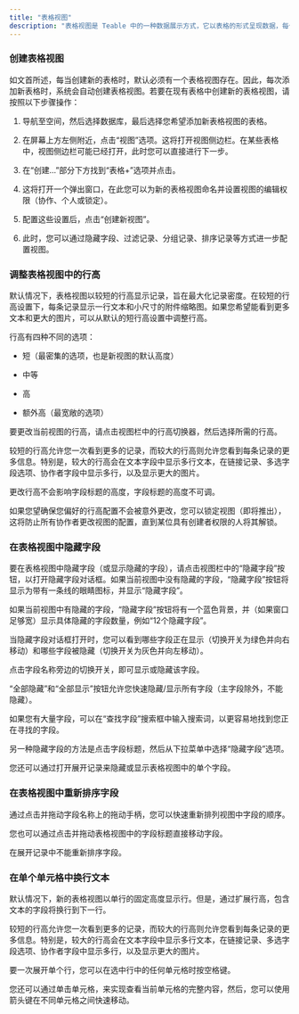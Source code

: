 ```yaml
---
title: "表格视图"
description: "表格视图是 Teable 中的一种数据展示方式，它以表格的形式呈现数据，每个记录占据一行，每个字段占据一列。表格视图可以用于查看、编辑和分析数据。"
---
```


### 创建表格视图

如文首所述，每当创建新的表格时，默认必须有一个表格视图存在。因此，每次添加新表格时，系统会自动创建表格视图。若要在现有表格中创建新的表格视图，请按照以下步骤操作：

1. 导航至空间，然后选择数据库，最后选择您希望添加新表格视图的表格。

2. 在屏幕上方左侧附近，点击“视图”选项。这将打开视图侧边栏。在某些表格中，视图侧边栏可能已经打开，此时您可以直接进行下一步。

3. 在“创建...”部分下方找到“表格+”选项并点击。

4. 这将打开一个弹出窗口，在此您可以为新的表格视图命名并设置视图的编辑权限（协作、个人或锁定）。

5. 配置这些设置后，点击“创建新视图”。

6. 此时，您可以通过隐藏字段、过滤记录、分组记录、排序记录等方式进一步配置视图。

### 调整表格视图中的行高

默认情况下，表格视图以较短的行高显示记录，旨在最大化记录密度。在较短的行高设置下，每条记录显示一行文本和小尺寸的附件缩略图。如果您希望能看到更多文本和更大的图片，可以从默认的短行高设置中调整行高。

行高有四种不同的选项：

* 短（最密集的选项，也是新视图的默认高度）

* 中等

* 高

* 额外高（最宽敞的选项）

要更改当前视图的行高，请点击视图栏中的行高切换器，然后选择所需的行高。

较短的行高允许您一次看到更多的记录，而较大的行高则允许您看到每条记录的更多信息。特别是，较大的行高会在文本字段中显示多行文本，在链接记录、多选字段选项、协作者字段中显示多行，以及显示更大的图片。

更改行高不会影响字段标题的高度，字段标题的高度不可调。

如果您望确保您偏好的行高配置不会被意外更改，您可以锁定视图（即将推出），这将防止所有协作者更改视图的配置，直到某位具有创建者权限的人将其解锁。

### 在表格视图中隐藏字段

要在表格视图中隐藏字段（或显示隐藏的字段），请点击视图栏中的“隐藏字段”按钮，以打开隐藏字段对话框。如果当前视图中没有隐藏的字段，“隐藏字段”按钮将显示为带有一条线的眼睛图标，并显示“隐藏字段”。

如果当前视图中有隐藏的字段，“隐藏字段”按钮将有一个蓝色背景，并（如果窗口足够宽）显示具体隐藏的字段数量，例如“12个隐藏字段”。

当隐藏字段对话框打开时，您可以看到哪些字段正在显示（切换开关为绿色并向右移动）和哪些字段被隐藏（切换开关为灰色并向左移动）。

点击字段名称旁边的切换开关，即可显示或隐藏该字段。

“全部隐藏”和“全部显示”按钮允许您快速隐藏/显示所有字段（主字段除外，不能隐藏）。

如果您有大量字段，可以在“查找字段”搜索框中输入搜索词，以更容易地找到您正在寻找的字段。

另一种隐藏字段的方法是点击字段标题，然后从下拉菜单中选择“隐藏字段”选项。

您还可以通过打开展开记录来隐藏或显示表格视图中的单个字段。

### 在表格视图中重新排序字段

通过点击并拖动字段名称上的拖动手柄，您可以快速重新排列视图中字段的顺序。

您也可以通过点击并拖动表格视图中的字段标题直接移动字段。

在展开记录中不能重新排序字段。

### 在单个单元格中换行文本

默认情况下，新的表格视图以单行的固定高度显示行。但是，通过扩展行高，包含文本的字段将换行到下一行。

较短的行高允许您一次看到更多的记录，而较大的行高则允许您看到每条记录的更多信息。特别是，较大的行高会在文本字段中显示多行文本，在链接记录、多选字段选项、协作者字段中显示多行，以及显示更大的图片。

要一次展开单个行，您可以在选中行中的任何单元格时按空格键。

您还可以通过单击单元格，来实现查看当前单元格的完整内容，然后，您可以使用箭头键在不同单元格之间快速移动。

